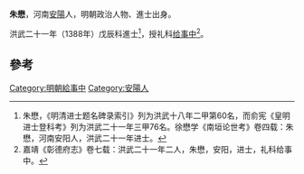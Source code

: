 '''朱懋'''，河南[[安陽|安陽]]人，明朝政治人物、進士出身。

洪武二十一年（1388年）戊辰科進士<ref>朱懋，《明清进士题名碑录索引》列为洪武十八年二甲第60名，而俞宪《皇明进士登科考》列为洪武二十一年三甲76名。徐懋学《南垣论世考》卷四载：朱懋，河南安阳人，洪武二十一年进士。</ref>，授礼科[[给事中|给事中]]<ref>嘉靖《彰德府志》卷七载：洪武二十一年二人，朱懋，安阳，进士，礼科给事中。</ref>。

==參考==
{{reflist}}
{{明朝人物小作品}}
{{洪武二十一年戊辰科殿試金榜}}
{{DEFAULTSORT:Zhu朱}}
[[Category:明朝給事中|Category:明朝給事中]]
[[Category:安陽人|Category:安陽人]]